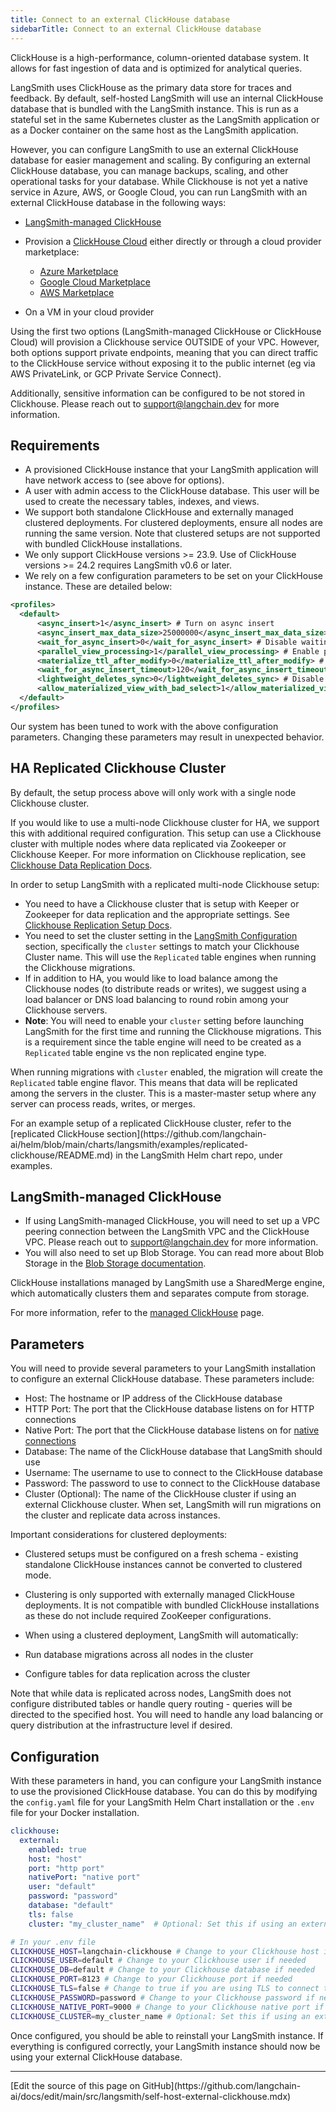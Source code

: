```yaml
---
title: Connect to an external ClickHouse database
sidebarTitle: Connect to an external ClickHouse database
---
```


ClickHouse is a high-performance, column-oriented database system. It allows for fast ingestion of data and is optimized for analytical queries.

LangSmith uses ClickHouse as the primary data store for traces and feedback. By default, self-hosted LangSmith will use an internal ClickHouse database that is bundled with the LangSmith instance. This is run as a stateful set in the same Kubernetes cluster as the LangSmith application or as a Docker container on the same host as the LangSmith application.

However, you can configure LangSmith to use an external ClickHouse database for easier management and scaling. By configuring an external ClickHouse database, you can manage backups, scaling, and other operational tasks for your database. While Clickhouse is not yet a native service in Azure, AWS, or Google Cloud, you can run LangSmith with an external ClickHouse database in the following ways:

* [LangSmith-managed ClickHouse](/langsmith/langsmith-managed-clickhouse)

* Provision a [ClickHouse Cloud](https://clickhouse.cloud/) either directly or through a cloud provider marketplace:

    * [Azure Marketplace](https://azuremarketplace.microsoft.com/en-us/marketplace/apps/clickhouse.clickhouse_cloud?tab=Overview)
  * [Google Cloud Marketplace](https://console.cloud.google.com/marketplace/product/clickhouse-public/clickhouse-cloud)
  * [AWS Marketplace](https://aws.amazon.com/marketplace/pp/prodview-jettukeanwrfc)

* On a VM in your cloud provider

<Note>
Using the first two options (LangSmith-managed ClickHouse or ClickHouse Cloud) will provision a Clickhouse service OUTSIDE of your VPC. However, both options support private endpoints, meaning that you can direct traffic to the ClickHouse service without exposing it to the public internet (eg via AWS PrivateLink, or GCP Private Service Connect).

Additionally, sensitive information can be configured to be not stored in Clickhouse. Please reach out to [support@langchain.dev](mailto:support@langchain.dev) for more information.
</Note>

## Requirements

* A provisioned ClickHouse instance that your LangSmith application will have network access to (see above for options).
* A user with admin access to the ClickHouse database. This user will be used to create the necessary tables, indexes, and views.
* We support both standalone ClickHouse and externally managed clustered deployments. For clustered deployments, ensure all nodes are running the same version. Note that clustered setups are not supported with bundled ClickHouse installations.
* We only support ClickHouse versions >= 23.9. Use of ClickHouse versions >= 24.2 requires LangSmith v0.6 or later.
* We rely on a few configuration parameters to be set on your ClickHouse instance. These are detailed below:

```xml
<profiles>
  <default>
      <async_insert>1</async_insert> # Turn on async insert
      <async_insert_max_data_size>25000000</async_insert_max_data_size> # Flush data to disk after 25MB. You may need to adjust this based on your workload.
      <wait_for_async_insert>0</wait_for_async_insert> # Disable waiting for async insert by default
      <parallel_view_processing>1</parallel_view_processing> # Enable parallel view processing
      <materialize_ttl_after_modify>0</materialize_ttl_after_modify> # Disable TTL materialization after modify
      <wait_for_async_insert_timeout>120</wait_for_async_insert_timeout> # Set the timeout for waiting for async insert
      <lightweight_deletes_sync>0</lightweight_deletes_sync> # Disable lightweight deletes sync
      <allow_materialized_view_with_bad_select>1</allow_materialized_view_with_bad_select> # Allow materialized views with legacy SELECT statements that cause CH to fail
  </default>
</profiles>
```

<Warning>
Our system has been tuned to work with the above configuration parameters. Changing these parameters may result in unexpected behavior.
</Warning>

## HA Replicated Clickhouse Cluster

<Warning>
By default, the setup process above will only work with a single node Clickhouse cluster.
</Warning>

If you would like to use a multi-node Clickhouse cluster for HA, we support this with additional required configuration. This setup can use a Clickhouse cluster with multiple nodes where data replicated via Zookeeper or Clickhouse Keeper. For more information on Clickhouse replication, see [Clickhouse Data Replication Docs](https://clickhouse.com/docs/architecture/replication).

In order to setup LangSmith with a replicated multi-node Clickhouse setup:

* You need to have a Clickhouse cluster that is setup with Keeper or Zookeeper for data replication and the appropriate settings. See [Clickhouse Replication Setup Docs](https://clickhouse.com/docs/architecture/replication).
* You need to set the cluster setting in the [LangSmith Configuration](#configuration) section, specifically the `cluster` settings to match your Clickhouse Cluster name. This will use the `Replicated` table engines when running the Clickhouse migrations.
* If in addition to HA, you would like to load balance among the Clickhouse nodes (to distribute reads or writes), we suggest using a load balancer or DNS load balancing to round robin among your Clickhouse servers.
* **Note**: You will need to enable your `cluster` setting before launching LangSmith for the first time and running the Clickhouse migrations. This is a requirement since the table engine will need to be created as a `Replicated` table engine vs the non replicated engine type.

When running migrations with `cluster` enabled, the migration will create the `Replicated` table engine flavor. This means that data will be replicated among the servers in the cluster. This is a master-master setup where any server can process reads, writes, or merges.

<Note>
For an example setup of a replicated ClickHouse cluster, refer to the [replicated ClickHouse section](https://github.com/langchain-ai/helm/blob/main/charts/langsmith/examples/replicated-clickhouse/README.md) in the LangSmith Helm chart repo, under examples.
</Note>

## LangSmith-managed ClickHouse

* If using LangSmith-managed ClickHouse, you will need to set up a VPC peering connection between the LangSmith VPC and the ClickHouse VPC. Please reach out to [support@langchain.dev](mailto:support@langchain.dev) for more information.
* You will also need to set up Blob Storage. You can read more about Blob Storage in the [Blob Storage documentation](/langsmith/self-host-blob-storage).

<Note>
ClickHouse installations managed by LangSmith use a SharedMerge engine, which automatically clusters them and separates compute from storage.
</Note>

For more information, refer to the [managed ClickHouse](/langsmith/langsmith-managed-clickhouse) page.

## Parameters

You will need to provide several parameters to your LangSmith installation to configure an external ClickHouse database. These parameters include:

* Host: The hostname or IP address of the ClickHouse database
* HTTP Port: The port that the ClickHouse database listens on for HTTP connections
* Native Port: The port that the ClickHouse database listens on for [native connections](https://clickhouse.com/docs/en/interfaces/tcp)
* Database: The name of the ClickHouse database that LangSmith should use
* Username: The username to use to connect to the ClickHouse database
* Password: The password to use to connect to the ClickHouse database
* Cluster (Optional): The name of the ClickHouse cluster if using an external Clickhouse cluster. When set, LangSmith will run migrations on the cluster and replicate data across instances.

<Warning>
Important considerations for clustered deployments:

* Clustered setups must be configured on a fresh schema - existing standalone ClickHouse instances cannot be converted to clustered mode.

* Clustering is only supported with externally managed ClickHouse deployments. It is not compatible with bundled ClickHouse installations as these do not include required ZooKeeper configurations.

* When using a clustered deployment, LangSmith will automatically:

* Run database migrations across all nodes in the cluster
* Configure tables for data replication across the cluster

Note that while data is replicated across nodes, LangSmith does not configure distributed tables or handle query routing - queries will be directed to the specified host. You will need to handle any load balancing or query distribution at the infrastructure level if desired.
</Warning>

## Configuration

With these parameters in hand, you can configure your LangSmith instance to use the provisioned ClickHouse database. You can do this by modifying the `config.yaml` file for your LangSmith Helm Chart installation or the `.env` file for your Docker installation.

<CodeGroup>

```yaml Helm
clickhouse:
  external:
    enabled: true
    host: "host"
    port: "http port"
    nativePort: "native port"
    user: "default"
    password: "password"
    database: "default"
    tls: false
    cluster: "my_cluster_name"  # Optional: Set this if using an external Clickhouse cluster
```

```bash Docker
# In your .env file
CLICKHOUSE_HOST=langchain-clickhouse # Change to your Clickhouse host if using external Clickhouse. Otherwise, leave it as is
CLICKHOUSE_USER=default # Change to your Clickhouse user if needed
CLICKHOUSE_DB=default # Change to your Clickhouse database if needed
CLICKHOUSE_PORT=8123 # Change to your Clickhouse port if needed
CLICKHOUSE_TLS=false # Change to true if you are using TLS to connect to Clickhouse. Otherwise, leave it as is
CLICKHOUSE_PASSWORD=password # Change to your Clickhouse password if needed
CLICKHOUSE_NATIVE_PORT=9000 # Change to your Clickhouse native port if needed
CLICKHOUSE_CLUSTER=my_cluster_name # Optional: Set this if using an external Clickhouse cluster
```

</CodeGroup>

Once configured, you should be able to reinstall your LangSmith instance. If everything is configured correctly, your LangSmith instance should now be using your external ClickHouse database.

---

<Callout icon="pen-to-square" iconType="regular">
  [Edit the source of this page on GitHub](https://github.com/langchain-ai/docs/edit/main/src/langsmith/self-host-external-clickhouse.mdx)
</Callout>
